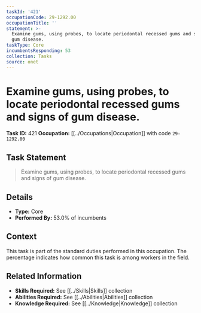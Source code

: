 ```yaml
---
taskId: '421'
occupationCode: 29-1292.00
occupationTitle: ''
statement: >-
  Examine gums, using probes, to locate periodontal recessed gums and signs of
  gum disease.
taskType: Core
incumbentsResponding: 53
collection: Tasks
source: onet
---
```

# Examine gums, using probes, to locate periodontal recessed gums and signs of gum disease.

**Task ID:** 421
**Occupation:** [[../Occupations|Occupation]] with code `29-1292.00`

## Task Statement

> Examine gums, using probes, to locate periodontal recessed gums and signs of gum disease.

## Details

- **Type:** Core
- **Performed By:** 53.0% of incumbents

## Context

This task is part of the standard duties performed in this occupation. The percentage indicates how common this task is among workers in the field.

## Related Information

- **Skills Required:** See [[../Skills|Skills]] collection
- **Abilities Required:** See [[../Abilities|Abilities]] collection
- **Knowledge Required:** See [[../Knowledge|Knowledge]] collection
